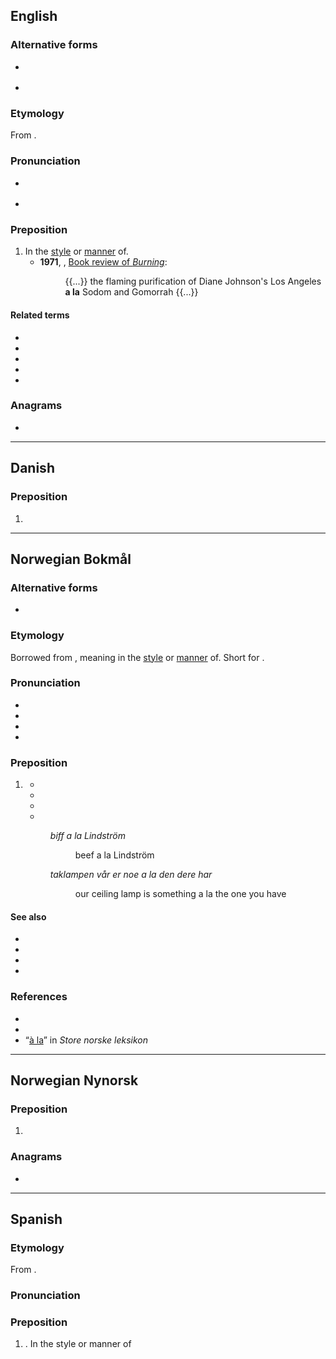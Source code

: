 {{also|Appendix:Variations of "ala"}}
==English==

===Alternative forms===
* {{l|en|à la}} {{qualifier|less common}}
* {{l|en|ala}} {{qualifier|colloquial}}

===Etymology===
From {{bor|en|fr|à la}}.

===Pronunciation===
* {{a|UK}} {{IPA|en|/æ læ/}}
* {{a|US}} {{IPA|en|/ɑ lɑ/}}

===Preposition===
{{en-prep|head=a la}}

# In the [[style]] or [[manner]] of.
#* '''1971''', ''{{w|The New York Times}}'', [https://web.archive.org/web/20090410083445/http://www.nytimes.com/books/00/04/16/specials/johnson-burning.html Book review of ''Burning'']:
#*: {{...}} the flaming purification of Diane Johnson's Los Angeles '''a la''' Sodom and Gomorrah {{...}}

====Related terms====
* {{l|en|à la carte}}
* {{l|en|à la King}}
* {{l|en|a la minute}}
* {{l|en|a la mode}}
* {{l|en|à la russe}}

===Anagrams===
* {{anagrams|en|a=aal|AAL|aal}}

----

==Danish==

===Preposition===
{{da-prep}}

# {{alternative form of|da|à la}}

----

==Norwegian Bokmål==

===Alternative forms===
* {{l|nb|à la}}

===Etymology===
Borrowed from {{bor|nb|fr|à la}}, meaning in the [[style]] or [[manner]] of. Short for {{l|nb|à la mode||in fashion}}.

===Pronunciation===
* {{IPA|nb|/alːa/}}
* {{rhymes|nb|alːa}}
* {{hyphenation|nb|a|la}}
* {{homophones|nb|Allah|à la}}

===Preposition===
{{head|nb|preposition}}

# {{l|en|a la}} {{q|in the [[style]] or [[manner]] of}}
#* {{quote-book|nb|year=1899|author={{w|Jonas Lie (writer)|Jonas Lie}}|title=Faste Forland|page=12|passage=Fastes skjødesløse paaklædning – aldeles a la den gamle|t=Faste's careless attire - completely a la the old one}}
#* {{quote-journal|nb|date=14.11.1931|work=A-magasinet|passage=i «à la», som betyr «à la manière de», d.v.s. som det er brukt der og der hos den og den person, ligger ikke alene en historisk erindring, men deri skjuler sig ofte hemmeligheten ved [mat]rettenes egenartethet|t=i «à la», which means «à la manière de», i.e. as it is used there and there in this and that person, lies not only a historical memory, but often hides the secret of the peculiarity of [food] dishes}}
#* {{quote-book|nb|year= 2005 |author={{w|Knut Borge}} and Tore Skoglund|title=Alt for Norge og vel så det|passage=ymter noen om belønning a la permisjon til jul?|t=does anyone claim rewards a la leave for Christmas?}}
#* {{quote-book|nb|year=2008|author={{w|Jon Michelet}}|title=Brev fra de troende|passage=boka spiller opp mot det klassiske krim-mysteriet, a la Agatha Christie|t=the book plays against the classic crime mystery, a la Agatha Christie}}
#: ''biff a la Lindström''
#:: beef a la Lindström
#: ''taklampen vår er noe a la den dere har''
#:: our ceiling lamp is something a la the one you have

====See also====
* {{l|nb|a la carte}}
* {{l|nb|a la carte-servering}}
* {{l|nb|a la grecque}}
* {{l|nb|a la mode}}

===References===
* {{R:The Bokmål Dictionary}}
* {{R:NAOB|à_la}}
* “[http://www.snl.no/à_la à la]” in ''Store norske leksikon'' 

----

==Norwegian Nynorsk==

===Preposition===
{{head|nn|preposition}}

# {{alt sp|nn|à la}}

===Anagrams===
* {{anagrams|nn|a=aal|ala|à la}}

----

==Spanish==

===Etymology===
From {{bor|en|fr|à la}}.

===Pronunciation===
{{IPA|en|/a la/}}

===Preposition===
{{head|es|preposition}}

# {{l|en|a la}}. In the style or manner of